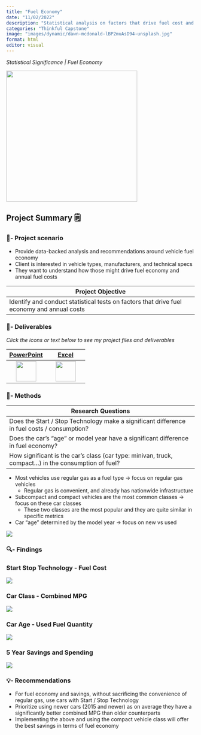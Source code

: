 ```yaml
---
title: "Fuel Economy"
date: "11/02/2022"
description: "Statistical analysis on factors that drive fuel cost and consumption"
categories: "Thinkful Capstone"
image: "images/dynamic/dawn-mcdonald-lBP2muAsD94-unsplash.jpg"
format: html
editor: visual
---
```


*Statistical Significance \| Fuel Economy*

<img src="images/dynamic/dawn-mcdonald-lBP2muAsD94-unsplash.jpg" width="350"/>

::: column-page-inset
## Project Summary 🗒️

### 🧭- Project scenario

-   Provide data-backed analysis and recommendations around vehicle fuel economy
-   Client is interested in vehicle types, manufacturers, and technical specs
-   They want to understand how those might drive fuel economy and annual fuel costs

| **Project Objective**                                                                      |
|------------------------------------------------------------------------|
| Identify and conduct statistical tests on factors that drive fuel economy and annual costs |

### 📂- Deliverables

*Click the icons or text below to see my project files and deliverables*

|                        [PowerPoint](https://1drv.ms/p/s!Ahpkb3AfX4xfhLwzWGT1K1IHn_Fk2A?e=RTB4IZ)                         |                           [Excel](https://1drv.ms/x/s!Ahpkb3AfX4xfhLxAdTGnqepw6EwTXA?e=QpBkSM)                           |
|:----------------------------------:|:----------------------------------:|
| [<img src="images/static/filetype-pptx.svg" width="54px"/>](https://1drv.ms/p/s!Ahpkb3AfX4xfhLwzWGT1K1IHn_Fk2A?e=RTB4IZ) | [<img src="images/static/filetype-xlsx.svg" width="54px"/>](https://1drv.ms/x/s!Ahpkb3AfX4xfhLxAdTGnqepw6EwTXA?e=QpBkSM) |

### 🔧- Methods

| Research Questions                                                                                    |
|------------------------------------------------------------------------|
| Does the Start / Stop Technology make a significant difference in fuel costs / consumption?           |
| Does the car's "age" or model year have a significant difference in fuel economy?                     |
| How significant is the car's class (car type: minivan, truck, compact...) in the consumption of fuel? |

-   Most vehicles use regular gas as a fuel type -\> focus on regular gas vehicles
    -   Regular gas is convenient, and already has nationwide infrastructure
-   Subcompact and compact vehicles are the most common classes -\> focus on these car classes
    -   These two classes are the most popular and they are quite similar in specific metrics
-   Car "age" determined by the model year -\> focus on new vs used

<img src="images/dynamic/car-age.png"/>

### 🔍- Findings

### **Start Stop Technology - Fuel Cost**

<img src="images/dynamic/ttest-1.png"/>

### **Car Class - Combined MPG**

<img src="images/dynamic/ttest-2.png"/>

### **Car Age - Used Fuel Quantity**

<img src="images/dynamic/ttest-3.png"/>

### **5 Year Savings and Spending**

<img src="images/dynamic/five-year-makes.png"/>

### 💡- Recommendations

-   For fuel economy and savings, without sacrificing the convenience of regular gas, use cars with Start / Stop Technology
-   Prioritize using newer cars (2015 and newer) as on average they have a significantly better combined MPG than older counterparts
-   Implementing the above and using the compact vehicle class will offer the best savings in terms of fuel economy
:::
